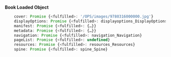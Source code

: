 <!-- Book Loaded  -->
**Book Loaded Object**
```javascript
    cover: Promise {<fulfilled>: '/OPS/images/9780316000000.jpg'}
    displayOptions: Promise {<fulfilled>: displayoptions_DisplayOptions}
    manifest: Promise {<fulfilled>: {…}}
    metadata: Promise {<fulfilled>: {…}}
    navigation: Promise {<fulfilled>: navigation_Navigation}
    pageList: Promise {<fulfilled>: undefined}
    resources: Promise {<fulfilled>: resources_Resources}
    spine: Promise {<fulfilled>: spine_Spine}
```